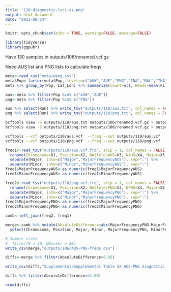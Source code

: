 ```yaml
---
title: "110-diagnostic-loci-oz-png"
output: html_document
date: "2023-08-24"
---
```


```r
knitr::opts_chunk$set(echo = TRUE, warning=FALSE, message=FALSE)
```


```r
library(tidyverse)
library(ggpubr)
```

Have 130 samples in outputs/106/renamed.vcf.gz 

Need AUS list and PNG lists to calculate freqs    


```r
meta<-read_csv("meta/wang.csv")
meta$Pop<-factor(meta$Pop, levels=c("AUW","AUE","PNG","INA","MAL","THA"))
meta %>% group_by(Pop, Lat_Lon) %>% summarize(Count=n(), Reads=mean(Filtered))
```

```r
aus<-meta %>% filter(Pop %in% c("AUW","AUE"))
png<-meta %>% filter(Pop %in% c("PNG"))
```

```r
aus %>% select(Run) %>% write_tsv("outputs/110/aus.txt", col_names = FALSE)
png %>% select(Run) %>% write_tsv("outputs/110/png.txt", col_names = FALSE)
```


```sh
bcftools view -S outputs/110/aus.txt outputs/106/renamed.vcf.gz > outputs/110/aus.vcf
bcftools view -S outputs/110/png.txt outputs/106/renamed.vcf.gz > outputs/110/png.vcf

vcftools --vcf outputs/110/aus.vcf  --freq --out outputs/110/aus.vcf
vcftools --vcf outputs/110/png.vcf  --freq --out outputs/110/png.vcf
```


```r
freq1<-read_tsv("outputs/110/aus.vcf.frq", skip = 1, col_names = FALSE) %>% 
  rename(Chromosome=X1, Position=X2, NAllelesAUS=X3, NAUS=X4, Major=X5, Minor=X6) %>%
  separate(Major, into=c("Major","MajorFrequencyAUS"), sep=":") %>% 
  separate(Minor, into=c("Minor","MinorFrequencyAUS"), sep=":")
freq1$MajorFrequencyAUS<-as.numeric(freq1$MajorFrequencyAUS)
freq1$MinorFrequencyAUS<-as.numeric(freq1$MinorFrequencyAUS)

freq2<-read_tsv("outputs/110/png.vcf.frq", skip = 1, col_names = FALSE) %>% 
  rename(Chromosome=X1, Position=X2, NAllelesPNG=X3, NPNG=X4, Major=X5, Minor=X6)%>%
  separate(Major, into=c("Major","MajorFrequencyPNG"), sep=":") %>%
  separate(Minor, into=c("Minor","MinorFrequencyPNG"), sep=":")
freq2$MajorFrequencyPNG<-as.numeric(freq2$MajorFrequencyPNG)
freq2$MinorFrequencyPNG<-as.numeric(freq2$MinorFrequencyPNG)

comb<-left_join(freq2, freq1)
```


```r
merge<-comb %>% mutate(AbsoluteDifference=abs(MajorFrequencyPNG-MajorFrequencyAUS)) %>% 
  select(Chromosome, Position, Major, Minor, MajorFrequencyPNG, MinorFrequencyPNG, MajorFrequencyAUS, MinorFrequencyAUS, AbsoluteDifference, NPNG, NAUS) %>% arrange(-AbsoluteDifference)

# Sample sizes
#  filter(N > 30, NWinter > 20) 
write_csv(merge,"outputs/106/AUS-PNG-freqs.csv")

diffs<-merge %>% filter(AbsoluteDifference>0.95)

write_csv(diffs,"Supplemental/Supplemental Table SX AUS-PNG diagnostic loci.csv")

diffs %>% filter(AbsoluteDifference==1.00)
```

```r
nrow(diffs)
```
